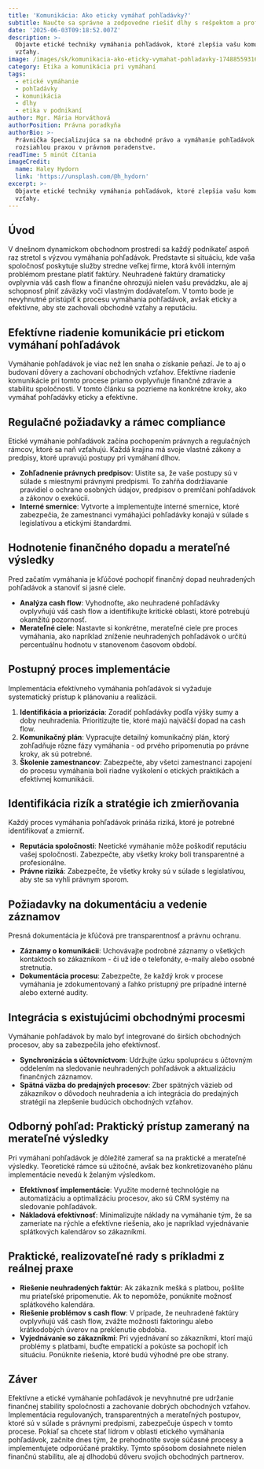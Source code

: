```yaml
---
title: 'Komunikácia: Ako eticky vymáhať pohľadávky?'
subtitle: Naučte sa správne a zodpovedne riešiť dlhy s rešpektom a profesionalizmom.
date: '2025-06-03T09:18:52.007Z'
description: >-
  Objavte etické techniky vymáhania pohľadávok, ktoré zlepšia vašu komunikáciu a
  vzťahy.
image: /images/sk/komunikacia-ako-eticky-vymahat-pohladavky-1748855931698.jpg
category: Etika a komunikácia pri vymáhaní
tags:
  - etické vymáhanie
  - pohľadávky
  - komunikácia
  - dlhy
  - etika v podnikaní
author: Mgr. Mária Horváthová
authorPosition: Právna poradkyňa
authorBio: >-
  Právnička špecializujúca sa na obchodné právo a vymáhanie pohľadávok s
  rozsiahlou praxou v právnom poradenstve.
readTime: 5 minút čítania
imageCredit:
  name: Haley Hydorn
  link: 'https://unsplash.com/@h_hydorn'
excerpt: >-
  Objavte etické techniky vymáhania pohľadávok, ktoré zlepšia vašu komunikáciu a
  vzťahy.
---
```

## Úvod

V dnešnom dynamickom obchodnom prostredí sa každý podnikateľ aspoň raz stretol s výzvou vymáhania pohľadávok. Predstavte si situáciu, kde vaša spoločnosť poskytuje služby stredne veľkej firme, ktorá kvôli interným problémom prestane platiť faktúry. Neuhradené faktúry dramaticky ovplyvnia váš cash flow a finančne ohrozujú nielen vašu prevádzku, ale aj schopnosť plniť záväzky voči vlastným dodávateľom. V tomto bode je nevyhnutné pristúpiť k procesu vymáhania pohľadávok, avšak eticky a efektívne, aby ste zachovali obchodné vzťahy a reputáciu.

## Efektívne riadenie komunikácie pri etickom vymáhaní pohľadávok

Vymáhanie pohľadávok je viac než len snaha o získanie peňazí. Je to aj o budovaní dôvery a zachovaní obchodných vzťahov. Efektívne riadenie komunikácie pri tomto procese priamo ovplyvňuje finančné zdravie a stabilitu spoločnosti. V tomto článku sa pozrieme na konkrétne kroky, ako vymáhať pohľadávky eticky a efektívne.

## Regulačné požiadavky a rámec compliance

Etické vymáhanie pohľadávok začína pochopením právnych a regulačných rámcov, ktoré sa naň vzťahujú. Každá krajina má svoje vlastné zákony a predpisy, ktoré upravujú postupy pri vymáhaní dlhov.

- **Zohľadnenie právnych predpisov**: Uistite sa, že vaše postupy sú v súlade s miestnymi právnymi predpismi. To zahŕňa dodržiavanie pravidiel o ochrane osobných údajov, predpisov o premlčaní pohľadávok a zákonov o exekúcii.
- **Interné smernice**: Vytvorte a implementujte interné smernice, ktoré zabezpečia, že zamestnanci vymáhajúci pohľadávky konajú v súlade s legislatívou a etickými štandardmi.

## Hodnotenie finančného dopadu a merateľné výsledky

Pred začatím vymáhania je kľúčové pochopiť finančný dopad neuhradených pohľadávok a stanoviť si jasné ciele.

- **Analýza cash flow**: Vyhodnoťte, ako neuhradené pohľadávky ovplyvňujú váš cash flow a identifikujte kritické oblasti, ktoré potrebujú okamžitú pozornosť.
- **Merateľné ciele**: Nastavte si konkrétne, merateľné ciele pre proces vymáhania, ako napríklad zníženie neuhradených pohľadávok o určitú percentuálnu hodnotu v stanovenom časovom období.

## Postupný proces implementácie

Implementácia efektívneho vymáhania pohľadávok si vyžaduje systematický prístup k plánovaniu a realizácii.

1. **Identifikácia a priorizácia**: Zoradiť pohľadávky podľa výšky sumy a doby neuhradenia. Prioritizujte tie, ktoré majú najväčší dopad na cash flow.
2. **Komunikačný plán**: Vypracujte detailný komunikačný plán, ktorý zohľadňuje rôzne fázy vymáhania - od prvého pripomenutia po právne kroky, ak sú potrebné.
3. **Školenie zamestnancov**: Zabezpečte, aby všetci zamestnanci zapojení do procesu vymáhania boli riadne vyškolení o etických praktikách a efektívnej komunikácii.

## Identifikácia rizík a stratégie ich zmierňovania

Každý proces vymáhania pohľadávok prináša riziká, ktoré je potrebné identifikovať a zmierniť.

- **Reputácia spoločnosti**: Neetické vymáhanie môže poškodiť reputáciu vašej spoločnosti. Zabezpečte, aby všetky kroky boli transparentné a profesionálne.
- **Právne riziká**: Zabezpečte, že všetky kroky sú v súlade s legislatívou, aby ste sa vyhli právnym sporom.

## Požiadavky na dokumentáciu a vedenie záznamov

Presná dokumentácia je kľúčová pre transparentnosť a právnu ochranu.

- **Záznamy o komunikácii**: Uchovávajte podrobné záznamy o všetkých kontaktoch so zákazníkom - či už ide o telefonáty, e-maily alebo osobné stretnutia.
- **Dokumentácia procesu**: Zabezpečte, že každý krok v procese vymáhania je zdokumentovaný a ľahko prístupný pre prípadné interné alebo externé audity.

## Integrácia s existujúcimi obchodnými procesmi

Vymáhanie pohľadávok by malo byť integrované do širších obchodných procesov, aby sa zabezpečila jeho efektívnosť.

- **Synchronizácia s účtovníctvom**: Udržujte úzku spoluprácu s účtovným oddelením na sledovanie neuhradených pohľadávok a aktualizáciu finančných záznamov.
- **Spätná väzba do predajných procesov**: Zber spätných väzieb od zákazníkov o dôvodoch neuhradenia a ich integrácia do predajných stratégií na zlepšenie budúcich obchodných vzťahov.

## Odborný pohľad: Praktický prístup zameraný na merateľné výsledky

Pri vymáhaní pohľadávok je dôležité zamerať sa na praktické a merateľné výsledky. Teoretické rámce sú užitočné, avšak bez konkretizovaného plánu implementácie nevedú k želaným výsledkom.

- **Efektívnosť implementácie**: Využite moderné technológie na automatizáciu a optimalizáciu procesov, ako sú CRM systémy na sledovanie pohľadávok.
- **Nákladová efektívnosť**: Minimalizujte náklady na vymáhanie tým, že sa zameriate na rýchle a efektívne riešenia, ako je napríklad vyjednávanie splátkových kalendárov so zákazníkmi.

## Praktické, realizovateľné rady s príkladmi z reálnej praxe

- **Riešenie neuhradených faktúr**: Ak zákazník mešká s platbou, pošlite mu priateľské pripomenutie. Ak to nepomôže, ponúknite možnosť splátkového kalendára.
- **Riešenie problémov s cash flow**: V prípade, že neuhradené faktúry ovplyvňujú váš cash flow, zvážte možnosti faktoringu alebo krátkodobých úverov na preklenutie obdobia.
- **Vyjednávanie so zákazníkmi**: Pri vyjednávaní so zákazníkmi, ktorí majú problémy s platbami, buďte empatickí a pokúste sa pochopiť ich situáciu. Ponúknite riešenia, ktoré budú výhodné pre obe strany.

## Záver

Efektívne a etické vymáhanie pohľadávok je nevyhnutné pre udržanie finančnej stability spoločnosti a zachovanie dobrých obchodných vzťahov. Implementácia regulovaných, transparentných a merateľných postupov, ktoré sú v súlade s právnymi predpismi, zabezpečuje úspech v tomto procese. Pokiaľ sa chcete stať lídrom v oblasti etického vymáhania pohľadávok, začnite dnes tým, že prehodnotíte svoje súčasné procesy a implementujete odporúčané praktiky. Týmto spôsobom dosiahnete nielen finančnú stabilitu, ale aj dlhodobú dôveru svojich obchodných partnerov.
